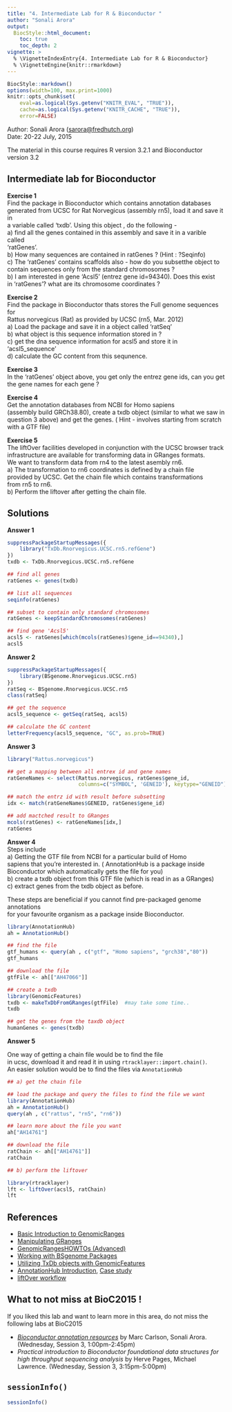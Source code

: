 ```yaml
---
title: "4. Intermediate Lab for R & Bioconductor "
author: "Sonali Arora"
output:
  BiocStyle::html_document:
    toc: true
    toc_depth: 2
vignette: >
  % \VignetteIndexEntry{4. Intermediate Lab for R & Bioconductor}
  % \VignetteEngine{knitr::rmarkdown}
---
```

```r
BiocStyle::markdown()
options(width=100, max.print=1000)
knitr::opts_chunk$set(
    eval=as.logical(Sys.getenv("KNITR_EVAL", "TRUE")),
    cache=as.logical(Sys.getenv("KNITR_CACHE", "TRUE")), 
    error=FALSE)
```

Author: Sonali Arora (<a
  href="mailto:sarora@fredhutch.org">sarora@fredhutch.org</a>)<br/ >
Date: 20-22 July, 2015<br />

The material in this course requires R version 3.2.1 and Bioconductor
version 3.2

## Intermediate lab for Bioconductor 

__Exercise 1__  
Find the package in Bioconductor which contains annotation databases  
generated from UCSC for Rat Norvegicus (assembly rn5), load it and save it in  
a variable called 'txdb'. Using this object , do the following -   
a) find all the genes contained in this assembly and save it in a varible called   
'ratGenes'.  
b) How many sequences are contained in ratGenes ? (Hint : ?Seqinfo)   
c) The 'ratGenes' contains scaffolds also - how do you subsetthe object to  
contain sequences only from the standard chromosomes ?   
b) I am interested in gene 'Acsl5' (entrez gene id=94340). Does this exist   
in 'ratGenes'? what are its chromosome coordinates ?  

__Exercise 2__  
Find the package in Bioconductor thats stores the Full genome sequences for  
Rattus norvegicus (Rat) as provided by UCSC (rn5, Mar. 2012)   
a) Load the package and save it in a object called 'ratSeq'  
b) what object is this sequence information stored in ?  
c) get the dna sequence information for acsl5 and store it in 'acsl5_sequence'  
d) calculate the GC content from this sequnence.   

__Exercise 3__   
In the 'ratGenes' object above, you get only the entrez gene ids, can you get  
the gene names for each gene ?  

__Exercise 4__  
Get the annotation databases from NCBI for Homo sapiens  
(assembly build GRCh38.80), create a txdb object (similar to what we saw in  
question 3 above) and get the genes. ( Hint - involves starting from scratch  
with a GTF file)

__Exercise 5__   
The liftOver facilities developed in conjunction with the UCSC browser track   
infrastructure are available for transforming data in GRanges formats.  
We want to transform data from rn4 to the latest asembly rn6.   
a) The transformation to rn6 coordinates is defined by a chain file   
provided by UCSC. Get the chain file which contains transformations  
from rn5 to rn6.   
b) Perform the liftover after getting the chain file.  

## Solutions

__Answer 1__  
```r
suppressPackageStartupMessages({
    library("TxDb.Rnorvegicus.UCSC.rn5.refGene")
})
txdb <- TxDb.Rnorvegicus.UCSC.rn5.refGene

## find all genes 
ratGenes <- genes(txdb)

## list all sequences 
seqinfo(ratGenes)

## subset to contain only standard chromosomes
ratGenes <- keepStandardChromosomes(ratGenes)

## find gene 'Acsl5'
acsl5 <- ratGenes[which(mcols(ratGenes)$gene_id==94340),]
acsl5
```

__Answer 2__  
```r
suppressPackageStartupMessages({
    library(BSgenome.Rnorvegicus.UCSC.rn5)
})
ratSeq <- BSgenome.Rnorvegicus.UCSC.rn5
class(ratSeq)

## get the sequence 
acsl5_sequence <- getSeq(ratSeq, acsl5)

## calculate the GC content 
letterFrequency(acsl5_sequence, "GC", as.prob=TRUE)
```

__Answer 3__   
```r
library("Rattus.norvegicus")

## get a mapping between all entrex id and gene names
ratGeneNames <- select(Rattus.norvegicus, ratGenes$gene_id, 
                       columns=c("SYMBOL", 'GENEID'), keytype="GENEID")

## match the entrz id with result before subsetting  
idx <- match(ratGeneNames$GENEID, ratGenes$gene_id)

## add mactched result to GRanges
mcols(ratGenes) <- ratGeneNames[idx,]
ratGenes
```


__Answer 4__  
Steps include   
a) Getting the GTF file from NCBI for a particular build of Homo  
sapiens that you're interested in. ( AnnotationHub is a package inside   
Bioconductor which automatically gets the file for you)  
b) create a txdb object from this GTF file (which is read in as a GRanges)  
c) extract genes from the txdb object as before.   

These steps are beneficial if you cannot find pre-packaged genome annotations  
for your favourite organism as a package inside Bioconductor.   

```r

library(AnnotationHub)
ah = AnnotationHub()

## find the file 
gtf_humans <- query(ah , c("gtf", "Homo sapiens", "grch38","80"))
gtf_humans

## download the file
gtfFile <- ah[["AH47066"]]

## create a txdb 
library(GenomicFeatures)
txdb <- makeTxDbFromGRanges(gtfFile)  #may take some time..
txdb

## get the genes from the taxdb object
humanGenes <- genes(txdb)
```
__Answer 5__  

One way of getting a chain file would be to find the file  
in ucsc, download it and read it in using `rtracklayer::import.chain()`.   
An easier solution would be to find the files via `AnnotationHub`


```r

## a) get the chain file 

## load the package and query the files to find the file we want
library(AnnotationHub)
ah = AnnotationHub()
query(ah , c("rattus", "rn5", "rn6"))

## learn more about the file you want
ah["AH14761"]

## download the file
ratChain <- ah[["AH14761"]]
ratChain

## b) perform the liftover 

library(rtracklayer)
lft <- liftOver(acsl5, ratChain)
lft
```


## References

- [Basic Introduction to GenomicRanges](http://bioconductor.org/packages/devel/bioc/vignettes/GenomicRanges/inst/doc/GenomicRangesIntroduction.pdf)  
- [Manipulating GRanges](http://bioconductor.org/packages/devel/bioc/vignettes/GenomeInfoDb/inst/doc/GenomeInfoDb.pdf)
- [GenomicRangesHOWTOs (Advanced)](http://bioconductor.org/packages/devel/bioc/vignettes/GenomicRanges/inst/doc/GenomicRangesHOWTOs.pdf)
- [Working with BSgenome Packages](http://bioconductor.org/packages/devel/bioc/vignettes/BSgenome/inst/doc/GenomeSearching.pdf)  
- [Utilizing TxDb objects with GenomicFeatures](http://bioconductor.org/packages/devel/bioc/vignettes/GenomicFeatures/inst/doc/GenomicFeatures.pdf)
- [AnnotationHub Introduction](http://bioconductor.org/packages/devel/bioc/vignettes/AnnotationHub/inst/doc/AnnotationHub.html), [Case study](http://bioconductor.org/packages/devel/bioc/vignettes/AnnotationHub/inst/doc/AnnotationHub-HOWTO.html)
- [liftOver workflow](http://bioconductor.org/help/workflows/liftOver/)

## What to not miss at BioC2015 ! 

If you liked this lab and want to learn more in this area, do not miss the following labs at BioC2015 

- [_Bioconductor annotation resources_](https://github.com/mrjc42/BiocAnnotRes2015) by Marc Carlson, 
  Sonali Arora.  (Wednesday, Session 3, 1:00pm-2:45pm)
- _Practical introduction to Bioconductor foundational data 
  structures for high throughput sequencing analysis_ 
  by Herve Pages, Michael Lawrence. (Wednesday, Session 3, 3:15pm-5:00pm)


## `sessionInfo()`

```r
sessionInfo()
```

